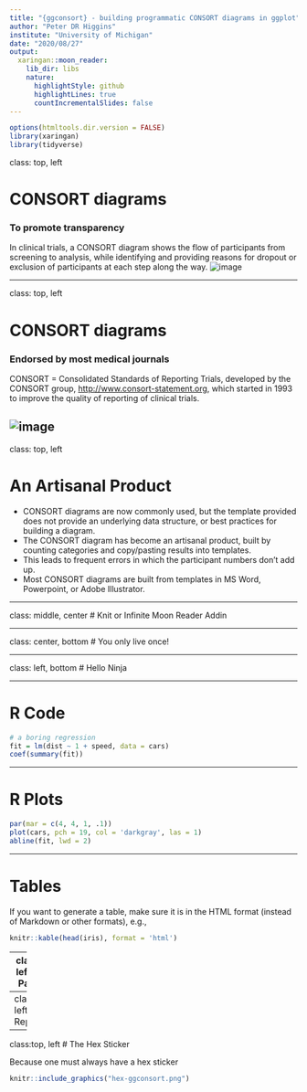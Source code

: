 ```yaml
---
title: "{ggconsort} - building programmatic CONSORT diagrams in ggplot"
author: "Peter DR Higgins"
institute: "University of Michigan"
date: "2020/08/27"
output:
  xaringan::moon_reader:
    lib_dir: libs
    nature:
      highlightStyle: github
      highlightLines: true
      countIncrementalSlides: false
---
```



```r
options(htmltools.dir.version = FALSE)
library(xaringan)
library(tidyverse)
```


class: top, left

# CONSORT diagrams

### To promote transparency

In clinical trials, a CONSORT diagram shows the flow of participants from screening to analysis, while identifying and providing reasons for dropout or exclusion of participants at each step along the way.
![image](consort5arm_upa_uc.png)

---

class: top, left

# CONSORT diagrams

### Endorsed by most medical journals

CONSORT = Consolidated Standards of Reporting Trials, developed by the CONSORT group, <http://www.consort-statement.org>, which started in 1993 to improve the quality of reporting of clinical trials.

![image](CONSORT_template.png)
---

class: top, left

# An Artisanal Product

- CONSORT diagrams are now commonly used, but the template provided does not provide an underlying data structure, or best practices for building a diagram. 
- The CONSORT diagram has become an artisanal product, built by counting categories and copy/pasting results into templates. 
- This leads to frequent errors in which the participant numbers don't add up. 
- Most CONSORT diagrams are built from templates in MS Word, Powerpoint, or Adobe Illustrator.



---


class: middle, center
# Knit or Infinite Moon Reader Addin


---


class: center, bottom
# You only live once!


---


class: left, bottom
# Hello Ninja


---


# R Code

```r
# a boring regression
fit = lm(dist ~ 1 + speed, data = cars)
coef(summary(fit))

```

---

# R Plots

```r
par(mar = c(4, 4, 1, .1))
plot(cars, pch = 19, col = 'darkgray', las = 1)
abline(fit, lwd = 2)
```

---

# Tables

If you want to generate a table, make sure it is in the HTML format (instead of Markdown or other formats), e.g.,

```r
knitr::kable(head(iris), format = 'html')
```


---
class:top, left
# The Package

---
class:top, left
# The Repository

---
class:top, left
# The Hex Sticker

Because one must always have a hex sticker


```r
knitr::include_graphics("hex-ggconsort.png")
```

